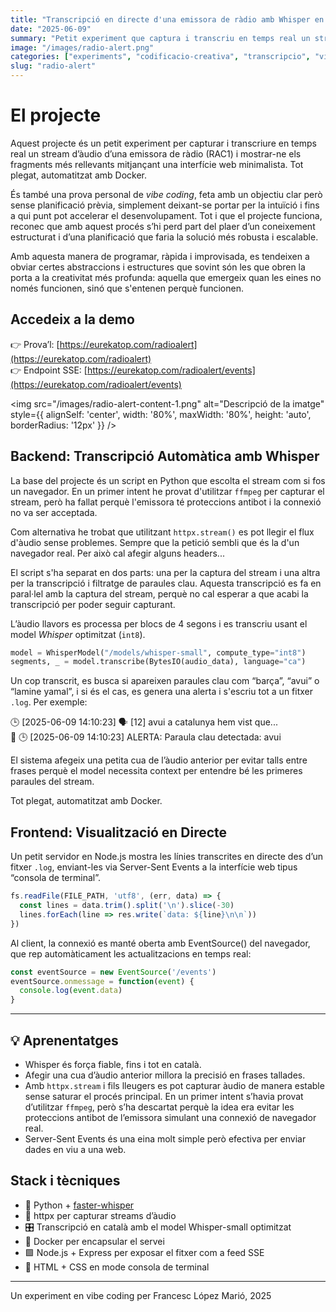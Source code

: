 ```yaml
---
title: "Transcripció en directe d'una emissora de ràdio amb Whisper en mode Vibe Coding"
date: "2025-06-09"
summary: "Petit experiment que captura i transcriu en temps real un stream de ràdio amb Whisper, i en mostra les paraules clau en una web estil retro."
image: "/images/radio-alert.png"
categories: ["experiments", "codificacio-creativa", "transcripcio", "vibecoding", "ia"]
slug: "radio-alert"
---
```



# El projecte

Aquest projecte és un petit experiment per capturar i transcriure en temps real un stream d’àudio d’una emissora de ràdio (RAC1) i mostrar-ne els fragments més rellevants mitjançant una interfície web minimalista. Tot plegat, automatitzat amb Docker.

És també una prova personal de *vibe coding*, feta amb un objectiu clar però sense planificació prèvia, simplement deixant-se portar per la intuïció i fins a qui punt pot accelerar el desenvolupament. Tot i que el projecte funciona, reconec que amb aquest procés s’hi perd part del plaer d’un coneixement estructurat i d’una planificació que faria la solució més robusta i escalable.

Amb aquesta manera de programar, ràpida i improvisada, es tendeixen a obviar certes abstraccions i estructures que sovint són les que obren la porta a la creativitat més profunda: aquella que emergeix quan les eines no només funcionen, sinó que s'entenen perquè funcionen.


## Accedeix a la demo

👉 Prova’l: [https://eurekatop.com/radioalert](https://eurekatop.com/radioalert)  
👉 Endpoint SSE: [https://eurekatop.com/radioalert/events](https://eurekatop.com/radioalert/events)


<img
  src="/images/radio-alert-content-1.png"
  alt="Descripció de la imatge"
  style={{ alignSelf: 'center', width: '80%', maxWidth: '80%', height: 'auto', borderRadius: '12px' }}
/>


## Backend: Transcripció Automàtica amb Whisper

La base del projecte és un script en Python que escolta el stream com si fos un navegador. En un primer intent he provat d'utilitzar `ffmpeg` per capturar el stream, però ha fallat perquè l'emissora té proteccions antibot i la connexió no va ser acceptada. 

Com alternativa he trobat que utilitzant `httpx.stream()` es pot llegir el flux d'àudio sense problemes. Sempre que la petició sembli que és la d'un navegador real. Per això cal afegir alguns headers...

El script s'ha separat en dos parts: una per la captura del stream i una altra per la transcripció i filtratge de paraules clau. Aquesta transcripció es fa en paral·lel amb la captura del stream, perquè no cal esperar a que acabi la transcripció per poder seguir capturant.

L’àudio llavors es processa per blocs de 4 segons i es transcriu usant el model *Whisper* optimitzat (`int8`).

```python
model = WhisperModel("/models/whisper-small", compute_type="int8")
segments, _ = model.transcribe(BytesIO(audio_data), language="ca")
```

Un cop transcrit, es busca si apareixen paraules clau com “barça”, “avui” o “lamine yamal”, i si és el cas, es genera una alerta i s'escriu tot a un fitxer `.log`. Per exemple:

🕒 [2025-06-09 14:10:23] 🗣️ [12] avui a catalunya hem vist que...  
🚨 🕒 [2025-06-09 14:10:23] ALERTA: Paraula clau detectada: avui

El sistema afegeix una petita cua de l’àudio anterior per evitar talls entre frases perquè el model necessita context per entendre bé les primeres paraules del stream. 

Tot plegat, automatitzat amb Docker.

## Frontend: Visualització en Directe

Un petit servidor en Node.js mostra les línies transcrites en directe des d’un fitxer `.log`, enviant-les via Server-Sent Events a la interfície web tipus “consola de terminal”.

```js
fs.readFile(FILE_PATH, 'utf8', (err, data) => {
  const lines = data.trim().split('\n').slice(-30)
  lines.forEach(line => res.write(`data: ${line}\n\n`))
})
```
Al client, la connexió es manté oberta amb EventSource() del navegador, que rep automàticament les actualitzacions en temps real:

```js
const eventSource = new EventSource('/events')
eventSource.onmessage = function(event) {
  console.log(event.data)
}
```

---

## 💡 Aprenentatges

- Whisper és força fiable, fins i tot en català.
- Afegir una cua d’àudio anterior millora la precisió en frases tallades.
- Amb `httpx.stream` i fils lleugers es pot capturar àudio de manera estable sense saturar el procés principal. En un primer intent s’havia provat d’utilitzar `ffmpeg`, però s’ha descartat perquè la idea era evitar les proteccions antibot de l’emissora simulant una connexió de navegador real.
- Server-Sent Events és una eina molt simple però efectiva per enviar dades en viu a una web.

## Stack i tècniques

- 🐍 Python + [faster-whisper](https://github.com/guillaumekln/faster-whisper)
- 📡 httpx per capturar streams d’àudio
- 🎛️ Transcripció en català amb el model Whisper-small optimitzat
- 🐳 Docker per encapsular el servei
- 🟩 Node.js + Express per exposar el fitxer com a feed SSE
- 🎨 HTML + CSS en mode consola de terminal

---

Un experiment en vibe coding per Francesc López Marió, 2025

